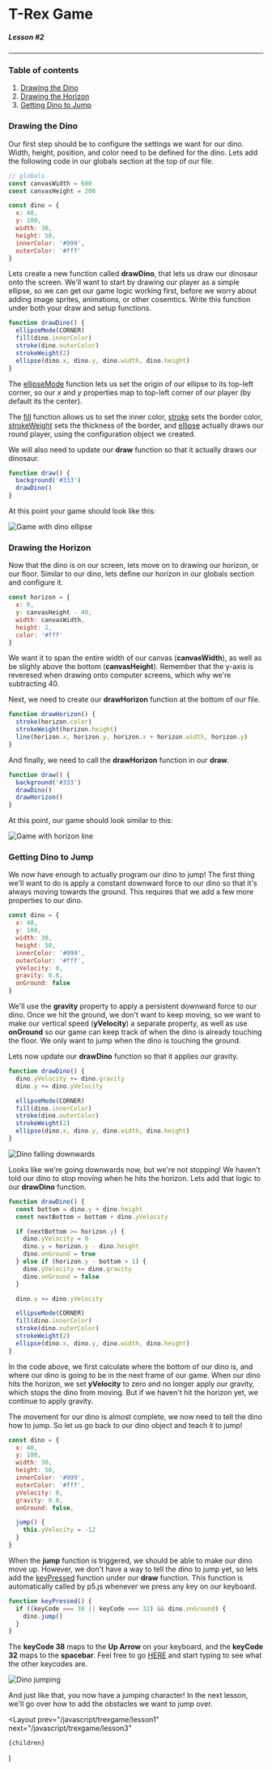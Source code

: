 
# T-Rex Game

##### Lesson #2

---

### Table of contents

1. [Drawing the Dino](#drawing)
2. [Drawing the Horizon](#horizon)
3. [Getting Dino to Jump](#jump)

<h3 id="drawing">Drawing the Dino</h3>

Our first step should be to configure the settings we want for our dino. Width,
height, position, and color need to be defined for the dino. Lets add the
following code in our globals section at the top of our file.

```js {5-12}
// globals
const canvasWidth = 600
const canvasHeight = 200

const dino = {
  x: 40,
  y: 100,
  width: 30,
  height: 50,
  innerColor: '#999',
  outerColor: '#fff'
}
```

Lets create a new function called **drawDino**, that lets us draw our dinosaur
onto the screen. We'll want to start by drawing our player as a simple
ellipse, so we can get our game logic working first, before we worry about
adding image sprites, animations, or other cosemtics. Write this function
under both your draw and setup functions.

```js
function drawDino() {
  ellipseMode(CORNER)
  fill(dino.innerColor)
  stroke(dino.outerColor)
  strokeWeight(2)
  ellipse(dino.x, dino.y, dino.width, dino.height)
}
```

The [ellipseMode](https://p5js.org/reference/#/p5/ellipseMode) function lets
us set the origin of our ellipse to its top-left corner, so our _x_ and _y_
properties map to top-left corner of our player (by default its the center).

The [fill](https://p5js.org/reference/#/p5/fill) function allows us to set the
inner color, [stroke](https://p5js.org/reference/#/p5/stroke) sets the border
color, [strokeWeight](https://p5js.org/reference/#/p5/strokeWeight) sets the
thickness of the border, and
[ellipse](https://p5js.org/reference/#/p5/ellipse) actually draws our round
player, using the configuration object we created.

We will also need to update our **draw** function so that it actually draws our dinosaur.

```js {3}
function draw() {
  background('#333')
  drawDino()
}
```

At this point your game should look like this:

![Game with dino ellipse](/static/pages/javascript/trexgame/hello-dino.png)

<h3 id="horizon">Drawing the Horizon</h3>

Now that the dino is on our screen, lets move on to drawing our horizon, or
our floor. Similar to our dino, lets define our horizon in our globals
section and configure it.

```js
const horizon = {
  x: 0,
  y: canvasHeight - 40,
  width: canvasWidth,
  height: 2,
  color: '#fff'
}
```

We want it to span the entire width of our canvas (**canvasWidth**),
as well as be slighly above the bottom (**canvasHeight**). Remember
that the y-axis is reveresed when drawing onto computer screens, which
why we're subtracting 40.

Next, we need to create our **drawHorizon** function at the bottom of
our file.

```js
function drawHorizon() {
  stroke(horizon.color)
  strokeWeight(horizon.height)
  line(horizon.x, horizon.y, horizon.x + horizon.width, horizon.y)
}
```

And finally, we need to call the **drawHorizon** function in our **draw**.

```js {4}
function draw() {
  background('#333')
  drawDino()
  drawHorizon()
}
```

At this point, our game should look similar to this:

![Game with horizon line](/static/pages/javascript/trexgame/hello-horizon.png)

<h3 id="jump">Getting Dino to Jump</h3>

We now have enough to actually program our dino to jump! The first thing we'll
want to do is apply a constant downward force to our dino so that it's always
moving towards the ground. This requires that we add a few more properties
to our dino.

```js {8-10}
const dino = {
  x: 40,
  y: 100,
  width: 30,
  height: 50,
  innerColor: '#999',
  outerColor: '#fff',
  yVelocity: 0,
  gravity: 0.8,
  onGround: false
}
```

We'll use the **gravity** property to apply a persistent downward force to our
dino. Once we hit the ground, we don't want to keep moving, so we want
to make our vertical speed (**yVelocity**) a separate property, as well as
use **onGround** so our game can keep track of when the dino is already
touching the floor. We only want to jump when the dino is touching the ground.

Lets now update our **drawDino** function so that it applies our gravity.

```js {2-3}
function drawDino() {
  dino.yVelocity += dino.gravity
  dino.y += dino.yVelocity

  ellipseMode(CORNER)
  fill(dino.innerColor)
  stroke(dino.outerColor)
  strokeWeight(2)
  ellipse(dino.x, dino.y, dino.width, dino.height)
}
```

![Dino falling downwards](/static/pages/javascript/trexgame/dino-falling.gif)

Looks like we're going downwards now, but we're not stopping!
We haven't told our dino to stop moving when he hits the horizon.
Lets add that logic to our **drawDino** function.

```js {2-12}
function drawDino() {
  const bottom = dino.y + dino.height
  const nextBottom = bottom + dino.yVelocity

  if (nextBottom >= horizon.y) {
    dino.yVelocity = 0
    dino.y = horizon.y - dino.height
    dino.onGround = true
  } else if (horizon.y - bottom > 1) {
    dino.yVelocity += dino.gravity
    dino.onGround = false
  }

  dino.y += dino.yVelocity

  ellipseMode(CORNER)
  fill(dino.innerColor)
  stroke(dino.outerColor)
  strokeWeight(2)
  ellipse(dino.x, dino.y, dino.width, dino.height)
}
```

In the code above, we first calculate where the bottom of our dino is,
and where our dino is going to be in the next frame of our game. When
our dino hits the horizon, we set **yVelocity** to zero and no longer
apply our gravity, which stops the dino from moving. But if we haven't
hit the horizon yet, we continue to apply gravity.

The movement for our dino is almost complete, we now need to tell the
dino how to jump. So let us go back to our dino object and teach it
to jump!

```js {12-14}
const dino = {
  x: 40,
  y: 100,
  width: 30,
  height: 50,
  innerColor: '#999',
  outerColor: '#fff',
  yVelocity: 0,
  gravity: 0.8,
  onGround: false,

  jump() {
    this.yVelocity = -12
  }
}
```

When the **jump** function is triggered, we should be able to make our
dino move up. However, we don't have a way to tell the dino to jump yet, so
lets add the [keyPressed](https://p5js.org/reference/#/p5/keyPressed) function
under our **draw** function. This function is automatically called by p5.js
whenever we press any key on our keyboard.

```js
function keyPressed() {
  if ((keyCode === 38 || keyCode === 32) && dino.onGround) {
    dino.jump()
  }
}
```

The **keyCode 38** maps to the **Up Arrow** on your keyboard, and the
**keyCode 32** maps to the **spacebar**. Feel free to go [HERE](http://keycode.info/)
and start typing to see what the other keycodes are.

![Dino jumping](/static/pages/javascript/trexgame/dino-jumping.gif)

And just like that, you now have a jumping character! In the next lesson, we'll go
over how to add the obstacles we want to jump over.

  <Layout
    prev="/javascript/trexgame/lesson1"
    next="/javascript/trexgame/lesson3"
  >
    {children}
  </Layout>
)
